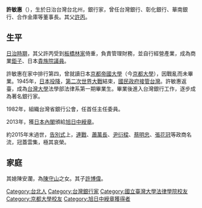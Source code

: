 {{blpunsourced|time=2016-01-26T09:46:49+00:00}}
'''許敏惠'''（{{bd|1923年||2015年|}}），生於日治台灣台北州，銀行家，曾任台灣銀行、彰化銀行、華南銀行、合作金庫等董事長。其父[[許丙|許丙]]。

==生平==
[[台灣日治時期|日治時期]]，其父許丙受到[[板橋林家|板橋林家]]倚重，負責管理財務，並自行經營產業，成為商業[[鉅子|鉅子]]、日本[[貴族院|貴族院]][[議員|議員]]。

許敏惠在家中排行第四，曾就讀日本[[京都帝國大學|京都帝國大學]]（今[[京都大學|京都大學]]），因戰亂而未畢業。1945年，[[日本投降|日本投降]]，[[第二次世界大戰|第二次世界大戰]]結束，[[國民政府接管台灣|國民政府接管台灣]]。許敏惠返臺，成為[[台灣大學|台灣大學]]法學部法律系第一期畢業生。畢業後進入台灣銀行工作，逐步成為著名銀行家。

1982年，組織台灣省銀行公會，任首任主任委員。

2013年，獲[[日本內閣|日本內閣]]頒給[[旭日中綬章|旭日中綬章]]。

約2015年末過世，[[告別式|告別式]]上，[[連戰|連戰]]、[[蕭萬長|蕭萬長]]、[[尹衍樑|尹衍樑]]、[[蔡明忠|蔡明忠]]、[[張花冠|張花冠]]等政商名流，冠蓋雲集，極其哀榮。

==家庭==
其媳陳安瀾，為[[陳守山|陳守山]]之女。其子[[許博偉|許博偉]]。
{{DEFAULTSORT:Xu}}
[[Category:台北人|Category:台北人]]
[[Category:台灣銀行家|Category:台灣銀行家]]
[[Category:國立臺灣大學法律學院校友|Category:國立臺灣大學法律學院校友]]
[[Category:京都大學校友|Category:京都大學校友]]
[[Category:旭日中綬章獲得者|Category:旭日中綬章獲得者]]
